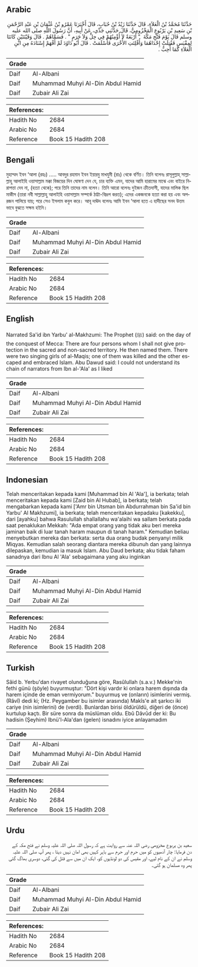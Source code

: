 ## Arabic


<div dir="rtl" lang="ar" style={{fontSize:'larger',backgroundColor:'#f8f9fa',padding:20}}>
حَدَّثَنَا مُحَمَّدُ بْنُ الْعَلاَءِ، قَالَ حَدَّثَنَا زَيْدُ بْنُ حُبَابٍ، قَالَ أَخْبَرَنَا عَمْرُو بْنُ عُثْمَانَ بْنِ عَبْدِ الرَّحْمَنِ بْنِ سَعِيدِ بْنِ يَرْبُوعٍ الْمَخْزُومِيُّ، قَالَ حَدَّثَنِي جَدِّي، عَنْ أَبِيهِ، أَنَّ رَسُولَ اللَّهِ صلى الله عليه وسلم قَالَ يَوْمَ فَتْحِ مَكَّةَ ‏ "‏ أَرْبَعَةٌ لاَ أُؤْمِنُهُمْ فِي حِلٍّ وَلاَ حَرَمٍ ‏"‏ ‏.‏ فَسَمَّاهُمْ ‏.‏ قَالَ وَقَيْنَتَيْنِ كَانَتَا لِمِقْيَسٍ فَقُتِلَتْ إِحْدَاهُمَا وَأُفْلِتَتِ الأُخْرَى فَأَسْلَمَتْ ‏.‏ قَالَ أَبُو دَاوُدَ لَمْ أَفْهَمْ إِسْنَادَهُ مِنِ ابْنِ الْعَلاَءِ كَمَا أُحِبُّ ‏.‏
</div>
<div style={{backgroundColor:'#f8f9fa',padding:20, marginBottom: 10}}><table> <thead> <tr> <th>Grade</th> <th></th> </tr> </thead> <tbody> <tr><td>Daif</td><td>Al-Albani</td></tr><tr><td>Daif</td><td>Muhammad Muhyi Al-Din Abdul Hamid</td></tr><tr><td>Daif</td><td>Zubair Ali Zai</td></tr></tbody></table><table> <thead> <tr> <th>References:</th> <th></th> </tr> </thead> <tbody><tr><td>Hadith No</td><td>2684</td></tr><tr><td>Arabic No</td><td>2684</td></tr><tr><td>Reference</td><td>Book 15 Hadith 208</td></tr></tbody></table></div>

## Bengali


<div dir="ltr" lang="bn" style={{fontSize:'larger',backgroundColor:'#f8f9fa',padding:20}}>
মুহাম্মদ ইবন ‘আলা (রহঃ) ..... আবদুর রহমান ইবন ইয়ারবু মাখযুমী (রাঃ) থেকে বর্ণিত। তিনি বলেনঃ রাসূলুল্লাহ্ সাল্লাল্লাহু আলাইহি ওয়াসাল্লাম মক্কা বিজয়ের দিন ঘোষণা দেন যে, চার ব্যক্তি এমন, যাদের আমি হারামের মাঝে এবং বাইরে নিরাপত্তা দেব না, (হত্যা থেকে); পরে তিনি তাদের নাম বলেন। তিনি আরো বলেনঃ দুইজন ক্রীতদাসী, যাদের মালিক ছিল মাকীস (তারা নবী সাল্লাল্লাহু আলাইহি ওয়াসাল্লাম সম্পর্কে ঠাট্টা-বিদ্রূপ করত); এদের একজনকে হত্যা করা হয় এবং অপরজন পালিয়ে যায়; পরে সেও ইসলাম কবুল করে। আবূ দাঊদ বলেনঃ আমি ইবন ‘আলা হতে এ হাদীছের সনদ উত্তম ভাবে বুঝতে সক্ষম হইনি।
</div>
<div style={{backgroundColor:'#f8f9fa',padding:20, marginBottom: 10}}><table> <thead> <tr> <th>Grade</th> <th></th> </tr> </thead> <tbody> <tr><td>Daif</td><td>Al-Albani</td></tr><tr><td>Daif</td><td>Muhammad Muhyi Al-Din Abdul Hamid</td></tr><tr><td>Daif</td><td>Zubair Ali Zai</td></tr></tbody></table><table> <thead> <tr> <th>References:</th> <th></th> </tr> </thead> <tbody><tr><td>Hadith No</td><td>2684</td></tr><tr><td>Arabic No</td><td>2684</td></tr><tr><td>Reference</td><td>Book 15 Hadith 208</td></tr></tbody></table></div>

## English


<div dir="ltr" lang="en" style={{fontSize:'larger',backgroundColor:'#f8f9fa',padding:20}}>
Narrated Sa'id ibn Yarbu' al-Makhzumi: The Prophet (ﷺ) said: on the day of the conquest of Mecca: There are four persons whom I shall not give protection in the sacred and non-sacred territory. He then named them. There were two singing girls of al-Maqis; one of them was killed and the other escaped and embraced Islam. Abu Dawud said: I could not understand its chain of narrators from Ibn al-'Ala' as I liked
</div>
<div style={{backgroundColor:'#f8f9fa',padding:20, marginBottom: 10}}><table> <thead> <tr> <th>Grade</th> <th></th> </tr> </thead> <tbody> <tr><td>Daif</td><td>Al-Albani</td></tr><tr><td>Daif</td><td>Muhammad Muhyi Al-Din Abdul Hamid</td></tr><tr><td>Daif</td><td>Zubair Ali Zai</td></tr></tbody></table><table> <thead> <tr> <th>References:</th> <th></th> </tr> </thead> <tbody><tr><td>Hadith No</td><td>2684</td></tr><tr><td>Arabic No</td><td>2684</td></tr><tr><td>Reference</td><td>Book 15 Hadith 208</td></tr></tbody></table></div>

## Indonesian


<div dir="ltr" lang="id" style={{fontSize:'larger',backgroundColor:'#f8f9fa',padding:20}}>
Telah menceritakan kepada kami [Muhammad bin Al 'Ala'], ia berkata; telah menceritakan kepada kami [Zaid bin Al Hubab], ia berkata; telah mengabarkan kepada kami ['Amr bin Utsman bin Abdurrahman bin Sa'id bin Yarbu' Al Makhzumi], ia berkata; telah menceritakan kepadaku [kakekku], dari [ayahku] bahwa Rasulullah shallallahu wa'alaihi wa sallam berkata pada saat penaklukan Mekkah: "Ada empat orang yang tidak aku beri mereka jaminan baik di luar tanah haram maupun di tanah haram." Kemudian beliau menyebutkan mereka dan berkata: serta dua orang budak penyanyi milik Miqyas. Kemudian salah seorang diantara mereka dibunuh dan yang lainnya dilepaskan, kemudian ia masuk Islam. Abu Daud berkata; aku tidak faham sanadnya dari Ibnu Al 'Ala' sebagaimana yang aku inginkan
</div>
<div style={{backgroundColor:'#f8f9fa',padding:20, marginBottom: 10}}><table> <thead> <tr> <th>Grade</th> <th></th> </tr> </thead> <tbody> <tr><td>Daif</td><td>Al-Albani</td></tr><tr><td>Daif</td><td>Muhammad Muhyi Al-Din Abdul Hamid</td></tr><tr><td>Daif</td><td>Zubair Ali Zai</td></tr></tbody></table><table> <thead> <tr> <th>References:</th> <th></th> </tr> </thead> <tbody><tr><td>Hadith No</td><td>2684</td></tr><tr><td>Arabic No</td><td>2684</td></tr><tr><td>Reference</td><td>Book 15 Hadith 208</td></tr></tbody></table></div>

## Turkish


<div dir="ltr" lang="tr" style={{fontSize:'larger',backgroundColor:'#f8f9fa',padding:20}}>
Sâid b. Yerbu'dan rivayet olunduğuna göre, Rasûlullah (s.a.v.) Mekke'nin fethi günü (şöyle) buyurmuştur: "Dört kişi vardır ki onlara harem dışında da harem içinde de eman vermiyorum." buyurmuş ve (onların) isimlerini vermiş. (Râvî) dedi ki; (Hz. Peygamber bu isimler arasında) Makîs'e ait şarkıcı iki cariye (nin isimlerini) de (verdi). Bunlardan birisi öldürüldü, diğeri de (önce) kurtulup kaçtı. Bir süre sonra da müslüman oldu. Ebû Dâvûd der ki: Bu hadisin (Şeyhim) Ibnü'l-Ala'dan (gelen) isnadını iyice anlayamadım
</div>
<div style={{backgroundColor:'#f8f9fa',padding:20, marginBottom: 10}}><table> <thead> <tr> <th>Grade</th> <th></th> </tr> </thead> <tbody> <tr><td>Daif</td><td>Al-Albani</td></tr><tr><td>Daif</td><td>Muhammad Muhyi Al-Din Abdul Hamid</td></tr><tr><td>Daif</td><td>Zubair Ali Zai</td></tr></tbody></table><table> <thead> <tr> <th>References:</th> <th></th> </tr> </thead> <tbody><tr><td>Hadith No</td><td>2684</td></tr><tr><td>Arabic No</td><td>2684</td></tr><tr><td>Reference</td><td>Book 15 Hadith 208</td></tr></tbody></table></div>

## Urdu


<div dir="rtl" lang="ur" style={{fontSize:'larger',backgroundColor:'#f8f9fa',padding:20}}>
سعید بن یربوع مخزومی رضی اللہ عنہ سے روایت ہے کہ رسول اللہ صلی اللہ علیہ وسلم نے فتح مکہ کے دن فرمایا: چار آدمیوں کو میں حرم اور حرم سے باہر کہیں بھی امان نہیں دیتا ، پھر آپ صلی اللہ علیہ وسلم نے ان کے نام لیے، اور مقیس کی دو لونڈیوں کو، ایک ان میں سے قتل کی گئی، دوسری بھاگ گئی پھر وہ مسلمان ہو گئی۔
</div>
<div style={{backgroundColor:'#f8f9fa',padding:20, marginBottom: 10}}><table> <thead> <tr> <th>Grade</th> <th></th> </tr> </thead> <tbody> <tr><td>Daif</td><td>Al-Albani</td></tr><tr><td>Daif</td><td>Muhammad Muhyi Al-Din Abdul Hamid</td></tr><tr><td>Daif</td><td>Zubair Ali Zai</td></tr></tbody></table><table> <thead> <tr> <th>References:</th> <th></th> </tr> </thead> <tbody><tr><td>Hadith No</td><td>2684</td></tr><tr><td>Arabic No</td><td>2684</td></tr><tr><td>Reference</td><td>Book 15 Hadith 208</td></tr></tbody></table></div>